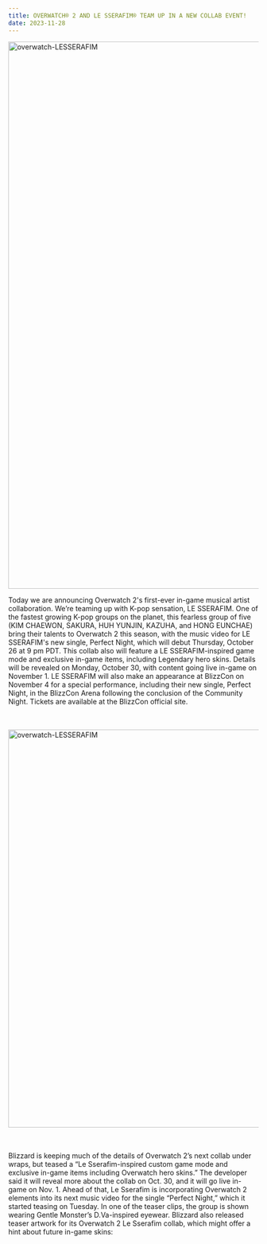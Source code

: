 ```yaml
---
title: OVERWATCH® 2 AND LE SSERAFIM® TEAM UP IN A NEW COLLAB EVENT!
date: 2023-11-28
---
```


<img
  src="/assets/images/blogs/post-03.png"
  width="1100px"
  height="auto"
  alt="overwatch-LESSERAFIM"
/>

Today we are announcing Overwatch 2's first-ever in-game musical artist collaboration. We’re teaming up with K-pop sensation, LE SSERAFIM. One of the fastest growing K-pop groups on the planet, this fearless group of five (KIM CHAEWON, SAKURA, HUH YUNJIN, KAZUHA, and HONG EUNCHAE) bring their talents to Overwatch 2 this season, with the music video for LE SSERAFIM's new single, Perfect Night, which will debut Thursday, October 26 at 9 pm PDT.
This collab also will feature a LE SSERAFIM-inspired game mode and exclusive in-game items, including Legendary hero skins. Details will be revealed on Monday, October 30, with content going live in-game on November 1. LE SSERAFIM will also make an appearance at BlizzCon on November 4 for a special performance, including their new single, Perfect Night, in the BlizzCon Arena following the conclusion of the Community Night. Tickets are available at the BlizzCon official site.

<br></br>
<img
  src="/assets/images/blogs/post-003.jpg"
  width="800px"
  height="auto"
  alt="overwatch-LESSERAFIM"
/>

<br></br>
Blizzard is keeping much of the details of Overwatch 2’s next collab under
wraps, but teased a “Le Sserafim-inspired custom game mode and exclusive in-game
items including Overwatch hero skins.” The developer said it will reveal more
about the collab on Oct. 30, and it will go live in-game on Nov. 1. Ahead of
that, Le Sserafim is incorporating Overwatch 2 elements into its next music
video for the single “Perfect Night,” which it started teasing on Tuesday. In
one of the teaser clips, the group is shown wearing Gentle Monster’s
D.Va-inspired eyewear. Blizzard also released teaser artwork for its Overwatch 2
Le Sserafim collab, which might offer a hint about future in-game skins:
